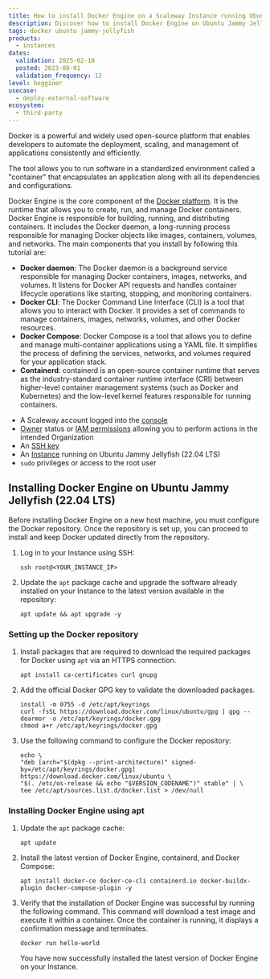 ```yaml
---
title: How to install Docker Engine on a Scaleway Instance running Ubuntu Jammy Jellyfish (22.04 LTS)
description: Discover how to install Docker Engine on Ubuntu Jammy Jellyfish (22.04 LTS)
tags: docker ubuntu jammy-jellyfish
products:
  - instances
dates:
  validation: 2025-02-18
  posted: 2023-08-01
  validation_frequency: 12
level: begginer
usecase:
  - deploy-external-software
ecosystem:
  - third-party
---
```



Docker is a powerful and widely used open-source platform that enables developers to automate the deployment, scaling, and management of applications consistently and efficiently.

The tool allows you to run software in a standardized environment called a "container" that encapsulates an application along with all its dependencies and configurations.

Docker Engine is the core component of the [Docker platform](https://docs.docker.com/get-started/overview/#docker-architecture). It is the runtime that allows you to create, run, and manage Docker containers. Docker Engine is responsible for building, running, and distributing containers. It includes the Docker daemon, a long-running process responsible for managing Docker objects like images, containers, volumes, and networks. The main components that you install by following this tutorial are:

* **Docker daemon**: The Docker daemon is a background service responsible for managing Docker containers, images, networks, and volumes. It listens for Docker API requests and handles container lifecycle operations like starting, stopping, and monitoring containers.
* **Docker CLI**: The Docker Command Line Interface (CLI) is a tool that allows you to interact with Docker. It provides a set of commands to manage containers, images, networks, volumes, and other Docker resources.
* **Docker Compose**: Docker Compose is a tool that allows you to define and manage multi-container applications using a YAML file. It simplifies the process of defining the services, networks, and volumes required for your application stack.
* **Containerd**: containerd is an open-source container runtime that serves as the industry-standard container runtime interface (CRI) between higher-level container management systems (such as Docker and Kubernetes) and the low-level kernel features responsible for running containers.

<Requirements />

- A Scaleway account logged into the [console](https://console.scaleway.com)
- [Owner](/iam/concepts/#owner) status or [IAM permissions](/iam/concepts/#permission) allowing you to perform actions in the intended Organization
- An [SSH key](/organizations-and-projects/how-to/create-ssh-key/)
- An [Instance](/instances/how-to/create-an-instance/) running on Ubuntu Jammy Jellyfish (22.04 LTS)
- `sudo` privileges or access to the root user

## Installing Docker Engine on Ubuntu Jammy Jellyfish (22.04 LTS)

Before installing Docker Engine on a new host machine, you must configure the Docker repository. Once the repository is set up, you can proceed to install and keep Docker updated directly from the repository.

1. Log in to your Instance using SSH:
    ```
    ssh root@<YOUR_INSTANCE_IP>
    ```
2. Update the `apt` package cache and upgrade the software already installed on your Instance to the latest version available in the repository:
    ```
    apt update && apt upgrade -y
    ```

### Setting up the Docker repository

1. Install packages that are required to download the required packages for Docker using `apt` via an HTTPS connection.
    ```
    apt install ca-certificates curl gnupg
    ```

2. Add the official Docker GPG key to validate the downloaded packages.
    ```
    install -m 0755 -d /etc/apt/keyrings
    curl -fsSL https://download.docker.com/linux/ubuntu/gpg | gpg --dearmor -o /etc/apt/keyrings/docker.gpg
    chmod a+r /etc/apt/keyrings/docker.gpg
    ```
3. Use the following command to configure the Docker repository:
    ```
    echo \
    "deb [arch="$(dpkg --print-architecture)" signed-by=/etc/apt/keyrings/docker.gpg] https://download.docker.com/linux/ubuntu \
    "$(. /etc/os-release && echo "$VERSION_CODENAME")" stable" | \
    tee /etc/apt/sources.list.d/docker.list > /dev/null
    ```

### Installing Docker Engine using apt

1. Update the `apt` package cache:
    ```
    apt update
    ```
2. Install the latest version of Docker Engine, containerd, and Docker Compose:
    ```
    apt install docker-ce docker-ce-cli containerd.io docker-buildx-plugin docker-compose-plugin -y
    ```

3. Verify that the installation of Docker Engine was successful by running the following command.
    This command will download a test image and execute it within a container. Once the container is running, it displays a confirmation message and terminates.
    ```
    docker run hello-world
    ```
    You have now successfully installed the latest version of Docker Engine on your Instance.